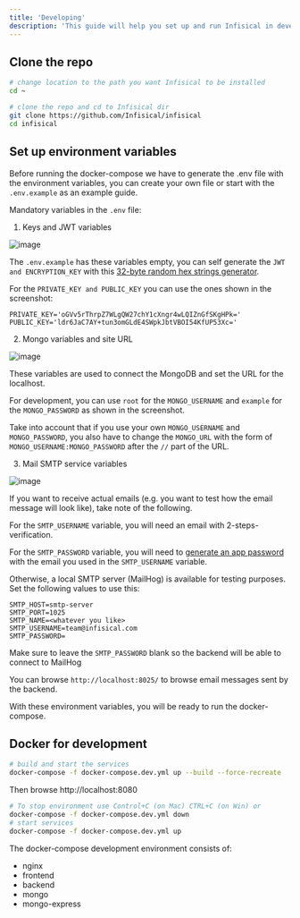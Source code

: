 ```yaml
---
title: 'Developing'
description: 'This guide will help you set up and run Infisical in development mode.'
---
```


## Clone the repo

```bash
# change location to the path you want Infisical to be installed
cd ~

# clone the repo and cd to Infisical dir
git clone https://github.com/Infisical/infisical
cd infisical
```

## Set up environment variables

Before running the docker-compose we have to generate the .env file with the environment variables, you can create your own file or start with the
`.env.example` as an example guide.

Mandatory variables in the `.env` file:

1. Keys and JWT variables

![image](https://user-images.githubusercontent.com/118568289/206791534-9c9d1431-e83d-49c0-8a54-b373ed0df820.png)

The `.env.example` has these variables empty, you can self generate the `JWT and ENCRYPTION_KEY` with this [32-byte random hex strings generator](https://www.browserling.com/tools/random-hex).

For the `PRIVATE_KEY and PUBLIC_KEY` you can use the ones shown in the screenshot:

```
PRIVATE_KEY='oGVv5rThrpZ7WLgQW27chY1cXngr4wLQIZnGfSKgHPk='
PUBLIC_KEY='ldr6JaC7AY+tun3omGLdE4SWpkJbtVBOI54KfUP53Xc='
```

2. Mongo variables and site URL

![image](https://user-images.githubusercontent.com/118568289/206792171-3376e3c6-c3ac-4d5d-8776-d78ee089b520.png)

These variables are used to connect the MongoDB and set the URL for the localhost.

For development, you can use `root` for the `MONGO_USERNAME` and `example` for the `MONGO_PASSWORD` as shown in the screenshot.

Take into account that if you use your own `MONGO_USERNAME` and `MONGO_PASSWORD`, you also have to change the `MONGO_URL` with the form of `MONGO_USERNAME:MONGO_PASSWORD` after the `//` part of the URL.

3. Mail SMTP service variables

![image](https://user-images.githubusercontent.com/118568289/206792653-ba3211d1-1071-43f2-93a7-8b408bbd9e0e.png)

If you want to receive actual emails (e.g. you want to test how the email message will look like), take note of the following.

For the `SMTP_USERNAME` variable, you will need an email with 2-steps-verification.

For the `SMTP_PASSWORD` variable, you will need to [generate an app password](https://support.google.com/mail/answer/185833?hl=en) with the email you used in the `SMTP_USERNAME` variable.

Otherwise, a local SMTP server (MailHog) is available for testing purposes. Set the following values to use this:

```
SMTP_HOST=smtp-server
SMTP_PORT=1025
SMTP_NAME=<whatever you like>
SMTP_USERNAME=team@infisical.com
SMTP_PASSWORD=
```

Make sure to leave the `SMTP_PASSWORD` blank so the backend will be able to connect to MailHog

You can browse `http://localhost:8025/` to browse email messages sent by the backend.

With these environment variables, you will be ready to run the docker-compose.

## Docker for development

```bash
# build and start the services
docker-compose -f docker-compose.dev.yml up --build --force-recreate
```

Then browse http://localhost:8080

```bash
# To stop environment use Control+C (on Mac) CTRL+C (on Win) or
docker-compose -f docker-compose.dev.yml down
# start services
docker-compose -f docker-compose.dev.yml up
```

The docker-compose development environment consists of:

- nginx
- frontend
- backend
- mongo
- mongo-express
